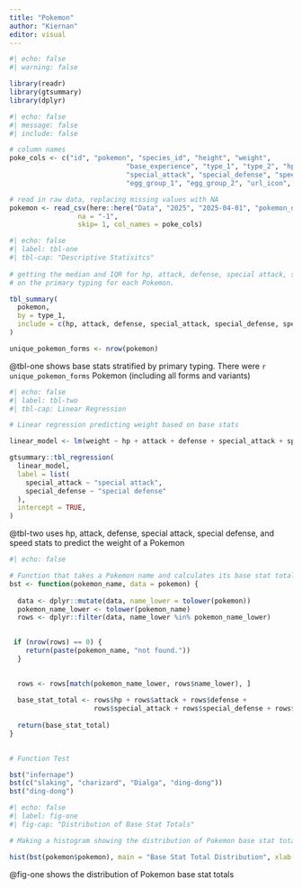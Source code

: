 ```yaml
---
title: "Pokemon"
author: "Kiernan"
editor: visual
---
```


```r
#| echo: false
#| warning: false

library(readr)
library(gtsummary)
library(dplyr)
```

```r
#| echo: false
#| message: false
#| include: false

# column names
poke_cols <- c("id", "pokemon", "species_id", "height", "weight",
							 "base_experience", "type_1", "type_2", "hp", "attack", "defense",
							 "special_attack", "special_defense", "speed", "color_1", "color_2", "color_f",   
							 "egg_group_1", "egg_group_2", "url_icon", "generation_id", "url_image")

# read in raw data, replacing missing values with NA
pokemon <- read_csv(here::here("Data", "2025", "2025-04-01", "pokemon_df.csv"),
				 na = "-1",
				 skip= 1, col_names = poke_cols)
```

```r
#| echo: false
#| label: tbl-one
#| tbl-cap: "Descriptive Statisitcs"
 
# getting the median and IQR for hp, attack, defense, special attack, special defense, and sped stats based
# on the primary typing for each Pokemon.

tbl_summary(
  pokemon,
  by = type_1,
  include = c(hp, attack, defense, special_attack, special_defense, speed)
)

unique_pokemon_forms <- nrow(pokemon)
```
@tbl-one shows base stats stratified by primary typing. There were `r unique_pokemon_forms` Pokemon (including all forms and variants)

```r
#| echo: false
#| label: tbl-two
#| tbl-cap: Linear Regression

# Linear regression predicting weight based on base stats

linear_model <- lm(weight ~ hp + attack + defense + special_attack + special_defense + speed, data = pokemon)

gtsummary::tbl_regression(
  linear_model,
  label = list(
    special_attack ~ "special attack",
    special_defense ~ "special defense"
  ),
  intercept = TRUE,
)
```
@tbl-two uses hp, attack, defense, special attack, special defense, and speed stats to predict the weight of a Pokemon

```r
#| echo: false

# Function that takes a Pokemon name and calculates its base stat total
bst <- function(pokemon_name, data = pokemon) {
  
  data <- dplyr::mutate(data, name_lower = tolower(pokemon))
  pokemon_name_lower <- tolower(pokemon_name)
  rows <- dplyr::filter(data, name_lower %in% pokemon_name_lower)

  
 if (nrow(rows) == 0) {
    return(paste(pokemon_name, "not found."))
  }
  

  rows <- rows[match(pokemon_name_lower, rows$name_lower), ]
  
  base_stat_total <- rows$hp + rows$attack + rows$defense +
                     rows$special_attack + rows$special_defense + rows$speed
  
  return(base_stat_total) 
}  
  
```

```r
# Function Test

bst("infernape")
bst(c("slaking", "charizard", "Dialga", "ding-dong"))
bst("ding-dong")
```

```r
#| echo: false
#| label: fig-one
#| fig-cap: "Distribution of Base Stat Totals"

# Making a histogram showing the distribution of Pokemon base stat totals

hist(bst(pokemon$pokemon), main = "Base Stat Total Distribution", xlab = "Base Stat Totals")

```
@fig-one shows the distribution of Pokemon base stat totals
